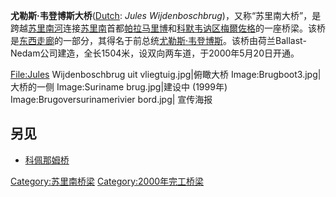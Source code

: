 {{Infobox_Bridge
|bridge_name= 尤勒斯·韦登博斯大桥
|image=Paramaribo, Jules Wijdenboschbrug.JPG
|caption=跨越苏里南河口的尤勒斯·韦登博斯大桥
|official_name=
|also_known_as=苏里南大桥
|carries= 双向两车道 ([[东西走廊_(苏里南)|东西走廊]])
|crosses= [[苏里南河|苏里南河]]
|locale= [[苏里南|苏里南]]北部
|maint=
|id=
|design=
|mainspan=
|length={{convert|1504|m}}
|width=
|clearance=
|below=
|traffic=
|open=
|closed=
|toll=
|map_cue=
|map_image=
|map_text=
|map_width=
|coordinates=
|lat=
|long=
}}

'''尤勒斯·韦登博斯大桥'''([[Dutch_language|Dutch]]: ''Jules Wijdenboschbrug'')，又称“苏里南大桥”，是跨越[[苏里南河|苏里南河]]连接[[苏里南|苏里南]]首都[[帕拉马里博|帕拉马里博]]和[[科默韦讷区|科默韦讷区]][[梅爾佐格|梅爾佐格]]的一座桥梁。该桥是[[东西走廊_(苏里南)|东西走廊]]的一部分，其得名于前总统[[尤勒斯·韦登博斯|尤勒斯·韦登博斯]]。该桥由荷兰Ballast-Nedam公司建造，全长1504米，设双向两车道，于2000年5月20日开通。

<gallery>
File:Jules Wijdenboschbrug uit vliegtuig.jpg|俯瞰大桥
Image:Brugboot3.jpg|大桥的一侧
Image:Suriname brug.jpg|建设中 (1999年)
Image:Brugoversurinamerivier bord.jpg| 宣传海报
</gallery>

==另见==
{{Portalbox|苏里南}}
{{commonscat|Jules Wijdenbosch Bridge}}
* [[科佩那姆桥|科佩那姆桥]]

{{coord|5|48|20|N|55|9|45|W|region:SR_type:landmark|display=title}}
{{苏里南小作品}}
[[Category:苏里南桥梁|Category:苏里南桥梁]]
[[Category:2000年完工桥梁|Category:2000年完工桥梁]]